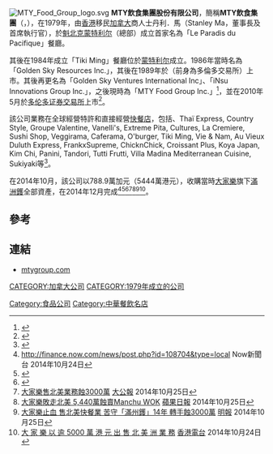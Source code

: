 {{orphan|time=2017-03-07T08:44:38+00:00}}
{{redirect4|MTY|其所代表的城市|蒙特雷|其所代表的機場|蒙特雷國際機場}}
[[File:MTY_Food_Group_logo.svg|right]]
'''MTY飲食集團股份有限公司'''，簡稱'''MTY飲食集團'''（'''{{lang-en|MTY Food Group Inc.}}'''，{{TSX|MTY}}），在1979年，由[[香港|香港]]移民[[加拿大|加拿大]]商人士丹利．馬（Stanley Ma，董事長及首席執行官），於[[魁北克|魁北克]][[蒙特利尔|蒙特利尔]]（總部）成立首家名為「Le Paradis du Pacifique」餐廳。

其後在1984年成立「Tiki Ming」餐廳位於[[蒙特利尔|蒙特利尔]]{{link-en|洛克蘭德中心|Rockland Centre|}}成立。1986年當時名為「Golden Sky Resources Inc.」，其後在1989年於{{link-en|TSX創業交易所|TSX Venture Exchange|}}（前身為多倫多交易所）上市。其後再更名為「Golden Sky Ventures International Inc」、「iNsu Innovations Group Inc.」，之後現時為「MTY Food Group Inc.」<ref>{{cite web|url=http://infoventure.tsx.com/TSXVenture/TSXVentureHttpController?GetPage=CompanySummary&PO_ID=21191|title=TSX Venture company summary|accessdate=2010-07-03|archive-date=2018-03-19|archive-url=https://web.archive.org/web/20180319151233/http://infoventure.tsx.com/TSXVenture/TSXVentureHttpController?GetPage=CompanySummary&PO_ID=21191|dead-url=no}}</ref>，並在2010年5月於[[多伦多证券交易所|多伦多证券交易所]]上市<ref>{{cite web|url=http://finance.yahoo.com/news/Standard-Poors-Announces-cnw-1732637673.html?x=0|title=Standard & Poor's Announces Changes in the S&P/TSX Venture Composite Index|date=2010-05-11}}{{dead link|date=2017年11月 |bot=InternetArchiveBot |fix-attempted=yes }}</ref>。

該公司業務在全球經營特許和直接經營[[快餐店|快餐店]]，包括{{link-en|TCBY|TCBY|}}、Thaï Express, Country Style, Groupe Valentine, Vanelli's, Extreme Pita, Cultures, La Cremiere, Sushi Shop, Veggirama, Caferama, O'burger, Tiki Ming, Vie & Nam, Au Vieux Duluth Express, FrankxSupreme, ChicknChick, Croissant Plus, Koya Japan, Kim Chi, Panini, Tandori, Tutti Frutti, Villa Madina Mediterranean Cuisine, Sukiyaki等<ref>{{Cite web |url=http://www.mtygroup.com/en/about-us.aspx |title=MTY飲食集團股份有限公司簡介（英文版） |accessdate=2014-12-25 |archive-date=2014-12-25 |archive-url=https://web.archive.org/web/20141225072115/http://www.mtygroup.com/en/about-us.aspx |dead-url=no }}</ref>。

在2014年10月，該公司以788.9萬加元（5444萬港元），收購當時[[大家樂|大家樂]]旗下[[滿洲鑊|滿洲鑊]]全部資產，在2014年12月完成<ref>http://finance.now.com/news/post.php?id=108704&type=local {{Wayback|url=http://finance.now.com/news/post.php?id=108704&type=local |date=20190611065004 }} Now新聞台 2014年10月24日</ref><ref>{{Cite web |url=http://www.hkexnews.hk/listedco/listconews/SEHK/2014/1024/LTN20141024028_C.pdf |title=大家樂出售北美洲業務資產通告 |accessdate=2014-12-25 |archive-date=2018-09-30 |archive-url=https://web.archive.org/web/20180930063854/http://www.hkexnews.hk/listedco/listconews/SEHK/2014/1024/LTN20141024028_C.pdf |dead-url=no }}</ref><ref>{{Cite web |url=http://www.hkexnews.hk/listedco/listconews/SEHK/2014/1219/LTN20141219225_C.pdf |title=大家樂完成出售北美洲業務資產通告 |accessdate=2014-12-25 |archive-date=2018-09-30 |archive-url=https://web.archive.org/web/20180930074032/http://www.hkexnews.hk/listedco/listconews/SEHK/2014/1219/LTN20141219225_C.pdf |dead-url=no }}</ref><ref>[http://news.takungpao.com.hk/paper/q/2014/1025/2801611.html 大家樂售北美業務蝕3000萬] {{Wayback|url=http://news.takungpao.com.hk/paper/q/2014/1025/2801611.html |date=20180929052814 }}[[大公報|大公報]] 2014年10月25日</ref><ref>[http://hk.apple.nextmedia.com/financeestate/art/20141025/18911532 大家樂敗走北美 5,440萬蝕賣Manchu WOK] {{Wayback|url=http://hk.apple.nextmedia.com/financeestate/art/20141025/18911532 |date=20170307210506 }}[[蘋果日報|蘋果日報]] 2014年10月25日</ref><ref>[http://www.mpfinance.com/htm/finance/20141025/news/eb_eba1.htm 大家樂止血 售北美快餐業 苦守「滿州鑊」14年 轉手蝕3000萬] {{Wayback|url=http://www.mpfinance.com/htm/finance/20141025/news/eb_eba1.htm |date=20190626180217 }}[[明報|明報]] 2014年10月25日</ref><ref>[http://rthk.hk/rthk/news/expressnews/20141024/news_20141024_55_1048222.htm 大 家 樂 以 逾 5000 萬 港 元 出 售 北 美 洲 業 務] {{Wayback|url=http://rthk.hk/rthk/news/expressnews/20141024/news_20141024_55_1048222.htm |date=20141225055017 }}[[香港電台|香港電台]] 2014年10月24日</ref>。

==參考==
{{REFLIST}}

==連結==
*[http://www.mtygroup.com mtygroup.com] {{Wayback|url=http://www.mtygroup.com/ |date=20210203163206 }}

[[Category:食品公司|Category:食品公司]]
[[CATEGORY:加拿大公司|CATEGORY:加拿大公司]]
[[CATEGORY:1979年成立的公司|CATEGORY:1979年成立的公司]]
[[Category:中華餐飲名店|Category:中華餐飲名店]]